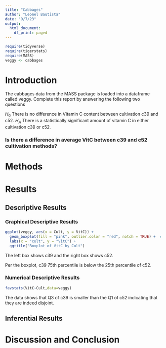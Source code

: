 ```yaml
---
title: "Cabbages"
author: "Leonel Bautista"
date: "9/7/23"
output:
  html_document:
    df_print: paged
---
```


```r
require(tidyverse)
require(tigerstats)
require(MASS)
veggy <- cabbages
```

# Introduction

<!--In this section you explain what you are trying to show.  Where did the data come from?  What is the research or other question you are trying to answer?!-->
 The cabbages data from the MASS package is loaded into a dataframe called veggy. Complete this report by answering the following two questions  

$H_0$ There is no difference in Vitamin C content between cultivation c39 and c52.
$H_A$ There is a statistically significant amount of vitamin C in either cultivation c39 or c52.

### Is there a difference in average VitC between c39 and c52 cultivation methods?  

# Methods

<!--Decide on your methods:  use "variable analysis" or other appropriate descriptors.  Make sure to choose at least one graphical method and at least one numerical method.!-->

# Results

<!--Divide this section into two sub-sections:  One for your descriptive  results and one for your inferential results.!-->

## Descriptive Results

### Graphical Descriptive Results

<!--Graphical results here.  Make sure to show your code.  Provide appropriate labels for axes, giving units if possible, and provide a good title for the graph, too.  Use the graphical results to describe the patterns if any that exist in the data as focused toward the research question!-->
```r
ggplot(veggy, aes(x = Cult, y = VitC)) +
  geom_boxplot(fill = "pink", outlier.color = "red", notch = TRUE) +  # Set boxplot fill color to blue, outlier color to red, and add notches
  labs(x = "cult", y = "VitC") +
  ggtitle("Boxplot of VitC by Cult")

```

The left box shows c39 and the right box shows c52.

Per the boxplot, c39 75th percentile is below the 25th percentile of c52.

### Numerical Descriptive Results

<!--Numerical results go here. Use the numerical results to describe the patterns if any that exist in the data as focused toward the research question!-->
```r
favstats(VitC~Cult,data=veggy)
```
The data shows that Q3 of c39 is smaller than the Q1 of c52 indicating that they are indeed disjoint.

## Inferential Results

<!--State hypothesis clearly.  Make sure your discussion of the inferential test covers all the aspects that the test output produces, such as test statistic, p-value etc.  Make a decision about the null hypothesis, explain the assumptions on which the selected test/procedure was based, and why the chosen procedure satisfys the assumptions and is appropriate to answer the research question!-->


# Discussion and Conclusion

<!--Discussion and conclusion here.  If you found a relationship be sure to consider whether the relationship occurs because one of the variavbles causes the other, or whether they perhasps are related for some other reason.  Watch the chapter 6 videos from the GeorgeTown videos collection.!-->
